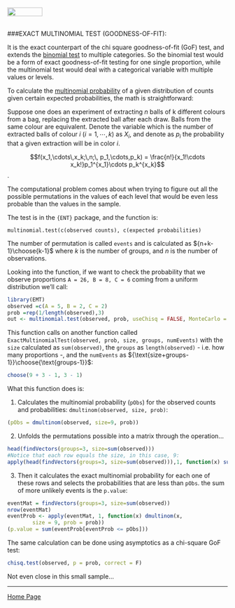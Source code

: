 <br>
<a href="http://rinterested.github.io/statistics/index.html">
<img HEIGHT="20" WIDTH="80" src="https://cloud.githubusercontent.com/assets/9312897/10556783/a27a26fa-745c-11e5-9b1a-2d5bd737387a.PNG"></a>
<br><br>

###EXACT MULTINOMIAL TEST (GOODNESS-OF-FIT):
<br>

It is the exact counterpart of the chi square goodness-of-fit (GoF) test, and extends the [binomial test](http://rinterested.github.io/statistics/sample_proportion_to_population.html) to multiple categories. So the binomial test would be a form of exact goodness-of-fit testing for one single proportion, while the multinomial test would deal with a categorical variable with multiple values or levels.

To calculate the [multinomial probability](https://en.wikipedia.org/wiki/Multinomial_distribution) of a given distribution of counts given certain expected probabilities, the math is straightforward:


Suppose one does an experiment of extracting $n$ balls of k different colours from a bag, replacing the extracted ball after each draw. Balls from the same colour are equivalent. Denote the variable which is the number of extracted balls of colour $i$ ($i = 1,\cdots, k$) as $X_i$, and denote as $p_i$ the probability that a given extraction will be in color $i$.

$$f(x_1,\cdots\,x_k;\,n;\, p_1,\cdots,p_k) = \frac{n!}{x_1!\cdots x_k!}p_1^{x_1}\cdots p_k^{x_k}$$.

The computational problem comes about when trying to figure out all the possible permutations in the values of each level that would be even less probable than the values in the sample.

The test is in the `{ENT}` package, and the function is:

`multinomial.test(c(observed counts), c(expected probabilities)`

The number of permutation is called `events` and is calculated as ${n+k-1}\choose{k-1}$ where $k$ is the number of groups, and $n$ is the number of observations.

Looking into the function, if we want to check the probability that we observe proportions `A = 26, B = 8, C = 6` coming from a uniform distribution we'll call:

```r
library(EMT)
observed =c(A = 5, B = 2, C = 2)
prob =rep(1/length(observed),3)
out <- multinomial.test(observed, prob, useChisq = FALSE, MonteCarlo = FALSE)
```

This function calls on another function called `ExactMultinomialTest(observed, prob, size, groups, numEvents)` with the `size` calculated as `sum(observed)`, the `groups` as `length(observed)` - i.e. how many proportions -, and the `numEvents` as ${\text{size+groups-1}}\choose{\text{groups-1}}$:

```r
choose(9 + 3 - 1, 3 - 1)
```

What this function does is:

1. Calculates the multinomial probability (`pObs`) for the observed counts and probabilities: `dmultinom(observed, size, prob)`:

```r
(pObs = dmultinom(observed, size=9, prob))
```

2. Unfolds the permutations possible into a matrix through the operation...

```r
head(findVectors(groups=3, size=sum(observed)))
#Notice that each row equals the size, in this case, 9:
apply(head(findVectors(groups=3, size=sum(observed))),1, function(x) sum(x))
```

3. Then it calculates the exact multinomial probability for each one of these rows and selects the probabilities that are less than `pObs`. the sum of more unlikely events is the `p.value`:

```r
eventMat = findVectors(groups=3, size=sum(observed))
nrow(eventMat)
eventProb <- apply(eventMat, 1, function(x) dmultinom(x, 
        size = 9, prob = prob))
(p.value = sum(eventProb[eventProb <= pObs]))
```

The same calculation can be done using asymptotics as a chi-square GoF test:

```r
chisq.test(observed, p = prob, correct = F)
```

Not even close in this small sample...

---

<a href="http://rinterested.github.io/statistics/index.html">Home Page</a>

